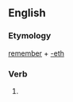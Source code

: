 ==English==

===Etymology===
[[remember]] + [[-eth]]

===Verb===
{{head|en|verb form}}

# {{en-archaic third-person singular of|remember}}